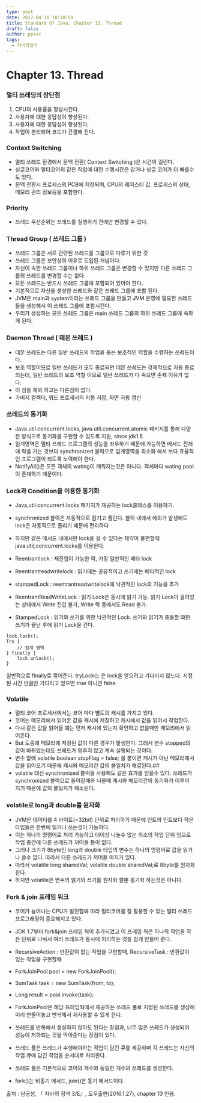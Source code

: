 ```yaml
---
type: post
date: 2017-04-10 18:10:59
title: Standard Of Java, Chapter 13. Thread
draft: false
author: ppzxc
tags:
  - 자바의정석
---
```


# Chapter 13. Thread

### 멀티 쓰레딩의 장단점

1. CPU의 사용률을 향상시킨다.
2. 사용자에 대한 응답성이 향상된다.
3. 사용자에 대한 응답성이 향상된다,
4. 작업이 분리되어 코드가 간결해 진다.

### Context Switching

- 멀티 쓰레드 환경에서 문맥 전환( Context Switching )은 시간이 걸린다.
- 싱글코어와 멀티코어의 같은 작업에 대한 수행시간은 같거나 싱글 코어가 더 빠를수도 있다.
- 문맥 전환시 프로세스의 PCB에 저장되며, CPU의 레지스터 값, 프로세스의 상태, 메모리 관리 정보등을 포함한다.

### Priority

- 쓰레드 우선순위는 쓰레드를 실행하기 전에만 변경할 수 있다.

### Thread Group ( 쓰레드 그룹 )

- 쓰레드 그룹은 서로 관련된 쓰레드를 그룹으로 다루기 위한 것
- 쓰레드 그룹은 보안상의 이유로 도입된 개념이다.
- 자신이 속한 쓰레드 그룹이나 하위 쓰레드 그룹은 변경할 수 있지만 다른 쓰레드 그룹의 쓰레드를 변경할 수는 없다.
- 모든 쓰레드는 반드시 쓰레드 그룹에 포함되어 있어야 한다.
- 기본적으로 자신을 생성한 쓰레드와 같은 쓰레드 그룹에 포함 된다.
- JVM은 main과 system이라는 쓰레드 그룹을 만들고 JVM 운영에 필요한 쓰레드들을 생성해서 이 쓰레드 그룹에 포함시킨다.
- 우리가 생성하는 모든 쓰레드 그룹은 main 쓰레드 그룹의 하위 쓰레드 그룹에 속하게 된다.

### Daemon Thread ( 데몬 쓰레드 )

- 데몬 쓰레드는 다른 일반 쓰레드의 작업을 돕는 보조적인 역할을 수행하는 쓰레드이다.
- 보조 역할이므로 일반 쓰레드가 모두 종료되면 데몬 쓰레드는 강제적으로 자동 종료되는데, 일반 쓰레드의 보조 역할 이므로 일반 쓰레드가 다 죽으면 존재 이유가 없다.
- 이 점을 제외 하고는 다른점이 없다.
- 가비지 컬렉터, 워드 프로세서의 자동 저장, 화면 자동 갱신

### 쓰레드의 동기화

- Java.util.concurrent.locks, java.util.concurrent.atomic 패키지를 통해 다양한 방식으로 동기화를 구현할 수 있도록 지원, since jdk1.5
- 임계영역은 멀티 쓰레드 프로그램의 성능을 좌우하기 때문에 가능하면 메서드 전체에 락을 거는 것보다 synchronized 블럭으로 임계영역을 최소화 해서 보다 효율적인 프로그램이 되도록 노력해야 한다.
- NotifyAll()은 모든 객체의 wating이 깨워지는것은 아니다. 객체마다 wating pool이 존재하기 때문이다.

### Lock과 Condition을 이용한 동기화

- Java,util.concurrent.locks 패키지가 제공하는 lock클래스를 이용하기.
- synchronized 블럭은 자동적으로 잠기고 풀린다. 블럭 내에서 예외가 발생해도 lock은 자동적으로 풀리기 때문에 편리하다
- 하지만 같은 메서드 내에서만 lock을 걸 수 있다는 제약이 불편할때 java.util,concurrent.locks를 이용한다.
- Reentrantlock : 재진입이 가능한 락, 가장 일반적인 베타 lock
- Reentrantreadwritelock : 읽기에는 공유적이고 쓰기에는 베타적인 lock
- stampedLock : reentrantreadwritelock에 낙관적인 lock의 기능을 추가

- ReentrantReadWriteLock : 읽기 Lock은 동시에 읽기 가능. 읽기 Lock이 걸려있는 상태에서 Write 진입 불가, Write 락 중에서도 Read 불가.
- StampedLock : 읽기와 쓰기를 위한 낙관적인 Lock. 쓰기와 읽기가 충돌할 떄만 쓰기가 끝난 후에 읽기 Lock을 건다.

```
lock.lock();
Try {
	// 임계 영역
} finally {
	lock.unlock();
}

```

일반적으로 finally로 묶어준다.
tryLock(); 은 lock을 얻으려고 기다리지 않느다. 지정된 시간 만큼만 기다리고 얻으면 true 아니면 false

### Volatile

- 멀티 코어 프로세서에서는 코어 마다 별도의 캐시를 가지고 있다.
- 코어는 메모리에서 읽어온 값을 캐시에 저장하고 캐시에서 값을 읽어서 작업한다.
- 다시 같은 값을 읽어올 떄는 먼저 캐시에 있는지 확인하고 없을때만 메모리에서 읽어온다.
- But 도중에 메모리에 저장된 값이 다른 경우가 발생한다. 그래서 변수 stopped의 값이 바뀌었는데도 쓰레드가 멈추지 않고 계속 실행되는 것이다.
- 변수 앖에 volatile boolean stopFlag = false; 를 붙이면 캐시가 아닌 메모리에서 값을 읽어오기 때문에 캐시와 메모리간 값의 불일치가 해결된다.##
- volatile 대신 synchronized 블럭을 사용해도 같은 효가를 얻을수 있다. 쓰레드가 synchronized 블럭으로 들어갈때와 나올때 캐시와 메모리간의 동기화가 이루어 지기 때문에 값의 불일치가 해소된다.

### volatile로 long과 double를 원자화

- JVM은 데이터를 4 바이트(=32bit) 단위로 처리하기 때문에 인트와 인트보다 작은 타입들은 한번에 읽거나 쓰는것이 가능하다.
- 이는 하나의 명령어로 처리 가능하고 더이상 나눌수 없는 최소의 작업 단위 임으로 작업 중간에 다른 쓰레드가 끼어들 틈이 없다.
- 그러나 크기가 8byte인 long과 double 타입의 변수는 하나의 명령어로 값을 읽거나 쓸수 없다. 따라서 다른 쓰레드가 끼어들 여지가 있다.
- 따라서 volatile long sharedVal; volatile double sharedVal;로 8byte를 원자화한다.
- 하지만 volatile은 변수의 읽기와 쓰기를 원자화 할뿐 동기화 하는것은 아니다.

### Fork & join 프레임 워크

- 코어가 늘어나는 CPU가 발전함에 따라 멀티코어를 잘 활용할 수 있는 멀티 쓰레드 프로그래밍이 중요해지고 있다.
- JDK 1.7부터 fork&join 프레임 웍이 추가되었고 이 프레임 웍은 하나의 작업을 작은 단위로 나눠서 여러 쓰레드가 동시에 처리하는 것을 쉽게 만들어 준다.
- RecursiveAction : 반환값이 없는 작업을 구현할때, RecursiveTask : 반환값이 있는 작업을 구현할때
- ForkJoinPool pool = new ForkJoinPool();
- SumTask task = new SumTask(from, to);
- Long result = pool.invoke(task);

- ForkJoinPool은 해당 프레임웍에서 제공하는 쓰레드 풀로 지정된 쓰레드를 생성해 미리 만들어놓고 반복해서 재사용할 수 있게 한다.
- 쓰레드를 반복해서 생성하지 않아도 된다는 장점과, 너무 많은 쓰레드가 생성되어 성능이 저하되는 것을 막아준다는 장점이 있다.
- 쓰레드 풀은 쓰레드가 수행해야하는 작업이 담긴 큐를 제공하며 각 쓰레드는 자신의 작업 큐에 담긴 작업을 순서대로 처리한다.
- 쓰레드 풀은 기본적으로 코어의 개수와 동일한 개수의 쓰레드를 생성한다.
- fork()는 비동기 메서드, join()은 동기 메서드이다.

출처 : 남궁성, 『 자바의 정석 3/E』, 도우출판(2016.1.27), chapter 13 인용.
